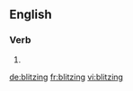 ==English==

===Verb===
{{head|en|present participle}}

# {{present participle of|blitz|lang=en|nocat=1}}

[[de:blitzing]]
[[fr:blitzing]]
[[vi:blitzing]]